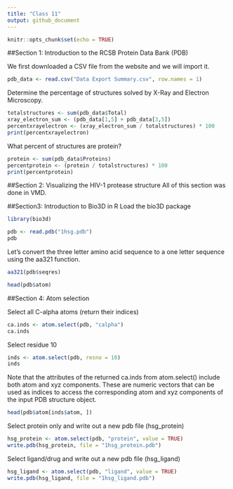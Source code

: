 ```yaml
---
title: "Class 11"
output: github_document
---
```


```r
knitr::opts_chunk$set(echo = TRUE)
```

##Section 1: Introduction to the RCSB Protein Data Bank (PDB)

We first downloaded a CSV file from the website and we will import it.
```r
pdb_data <- read.csv("Data Export Summary.csv", row.names = 1)
```

Determine the percentage of structures solved by X-Ray and Electron Microscopy.
```r
totalstructures <- sum(pdb_data$Total)
xray_electron_sum <- (pdb_data[1,5] + pdb_data[3,5])
percentxrayelectron <- (xray_electron_sum / totalstructures) * 100
print(percentxrayelectron)
```


What percent of structures are protein?
```r
protein <- sum(pdb_data$Proteins)
percentprotein <- (protein / totalstructures) * 100
print(percentprotein)
```

##Section 2: Visualizing the HIV-1 protease structure
All of this section was done in VMD.

##Section3: Introduction to Bio3D in R
Load the bio3D package
```r
library(bio3d)
```

```r
pdb <- read.pdb("1hsg.pdb")
pdb
```

Let's convert the three letter amino acid sequence to a one letter sequence using the aa321 function.
```r
aa321(pdb$seqres)
```

```r
head(pdb$atom)
```

##Section 4: Atom selection

Select all C-alpha atoms (return their indices)
```r
ca.inds <- atom.select(pdb, "calpha")
ca.inds
```

Select residue 10
```r
inds <- atom.select(pdb, resno = 10)
inds
```

Note that the attributes of the returned ca.inds from atom.select() include both atom and
xyz components. These are numeric vectors that can be used as indices to access the
corresponding atom and xyz components of the input PDB structure object.

```r
head(pdb$atom[inds$atom, ])
```

Select protein only and write out a new pdb file (hsg_protein)
```r
hsg_protein <- atom.select(pdb, "protein", value = TRUE)
write.pdb(hsg_protein, file = "1hsg_protein.pdb")
```

Select ligand/drug and write out a new pdb file (hsg_ligand)
```r
hsg_ligand <- atom.select(pdb, "ligand", value = TRUE)
write.pdb(hsg_ligand, file = "1hsg_ligand.pdb")
```

